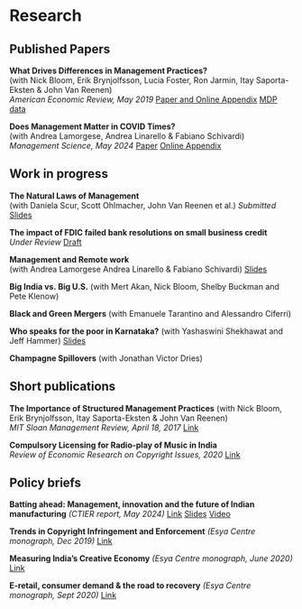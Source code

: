 # Research

## Published Papers

**What Drives Differences in Management Practices?**  
(with Nick Bloom, Erik Brynjolfsson, Lucia Foster, Ron Jarmin, Itay Saporta-Eksten & John Van Reenen)  
*American Economic Review, May 2019* 
[Paper and Online Appendix](https://www.aeaweb.org/articles?id=10.1257/aer.20170491)
[MDP data](https://drive.google.com/file/d/1Q20TCarWo9sWF6am7JvEtEflkAc1zG5z/view)



**Does Management Matter in COVID Times?**  
(with Andrea Lamorgese, Andrea Linarello & Fabiano Schivardi)  
*Management Science, May 2024* [Paper](https://pubsonline.informs.org/doi/10.1287/mnsc.2021.01341) [Online Appendix](https://pubsonline.informs.org/doi/suppl/10.1287/mnsc.2021.01341/suppl_file/mnsc.2021.01341.sm1.pdf)

## Work in progress

**The Natural Laws of Management**  
(with Daniela Scur, Scott Ohlmacher, John Van Reenen et al.) 
*Submitted*  [Slides](https://www.johnvanreenen.com/_files/ugd/b451bf_77b15aa3c4044bd091f24449b103ab6a.pdf)

**The impact of FDIC failed bank resolutions on small business credit**  
*Under Review* [Draft](https://drive.google.com/file/d/152d_ez2Ki7TFE7zsf4CgUfiGpHWYCH9k/view?usp=sharing)

**Management and Remote work**  
(with Andrea Lamorgese Andrea Linarello & Fabiano Schivardi)
[Slides](research/MOPS_WFH_patnaik.pdf)

**Big India vs. Big U.S.**
(with Mert Akan, Nick Bloom, Shelby Buckman and Pete Klenow)

**Black and Green Mergers**
(with Emanuele Tarantino and Alessandro Ciferri)

**Who speaks for the poor in Karnataka?**
(with Yashaswini Shekhawat and Jeff Hammer) [Slides](research/patnaik_isi.pdf)

**Champagne Spillovers**
(with Jonathan Victor Dries)

## Short publications

**The Importance of Structured Management Practices**
(with Nick Bloom, Erik Brynjolfsson, Itay Saporta-Eksten & John Van Reenen)   
*MIT Sloan Management Review, April 18, 2017* [Link](https://sloanreview.mit.edu/article/the-importance-of-structured-management-practices/)

**Compulsory Licensing for Radio-play of Music in India**  
*Review of Economic Research on Copyright Issues, 2020* [Link](http://www.serci.org/rerci_files/2020/patnaik.pdf)

## Policy briefs

**Batting ahead: Management, innovation and the future of Indian manufacturing** *(CTIER report, May 2024)* 
[Link](https://www.ctier.org/pdf-event/Batting-Ahead-Management-Innovation-and-the-Future-of-Indian-Manufacturing.pdf)
[Slides](docs/research/SpeSeIndianEcon_Slides.pdf)
[Video](https://www.youtube.com/watch?v=j9-CcVzsx68&t=1406s)

**Trends in Copyright Infringement and Enforcement** *(Esya Centre monograph, Dec 2019)* [Link](https://static1.squarespace.com/static/5bcef7b429f2cc38df3862f5/t/5dee10b8af06d83e3e65ed2b/1575882943779/Esya+Centre+-+Copyright+Infringement+and+Enforcement.pdf)

**Measuring India's Creative Economy** *(Esya Centre monograph, June 2020)* [Link](https://static1.squarespace.com/static/5bcef7b429f2cc38df3862f5/t/5f6997b2bbcbb517defa2dc5/1600755638116/REPORT_E-Retail_Issue-004_Sept_2020.pdf)

**E-retail, consumer demand & the road to recovery** *(Esya Centre monograph, Sept 2020)* [Link](https://static1.squarespace.com/static/5bcef7b429f2cc38df3862f5/t/5f6997b2bbcbb517defa2dc5/1600755638116/REPORT_E-Retail_Issue-004_Sept_2020.pdf)



